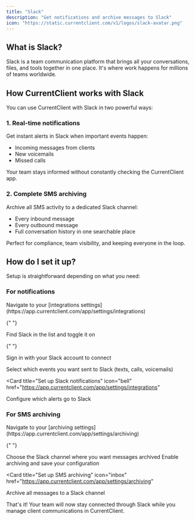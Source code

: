 ```yaml
---
title: "Slack"
description: "Get notifications and archive messages to Slack"
icon: "https://static.currentclient.com/v1/logos/slack-avatar.png"
---
```


## What is Slack?

Slack is a team communication platform that brings all your conversations, files, and tools together in one place. It's where work happens for millions of teams worldwide.

## How CurrentClient works with Slack

You can use CurrentClient with Slack in two powerful ways:

### 1. Real-time notifications

Get instant alerts in Slack when important events happen:

- Incoming messages from clients
- New voicemails
- Missed calls

Your team stays informed without constantly checking the CurrentClient app.

### 2. Complete SMS archiving

Archive all SMS activity to a dedicated Slack channel:

- Every inbound message
- Every outbound message
- Full conversation history in one searchable place

Perfect for compliance, team visibility, and keeping everyone in the loop.

## How do I set it up?

Setup is straightforward depending on what you need:

### For notifications

<Steps>
  <Step title="Go to integrations">
    Navigate to your [integrations
    settings](https://app.currentclient.com/app/settings/integrations)
  </Step>

{" "}

<Step title="Enable Slack">Find Slack in the list and toggle it on</Step>

{" "}

<Step title="Authenticate">Sign in with your Slack account to connect</Step>

  <Step title="Choose notifications">
    Select which events you want sent to Slack (texts, calls, voicemails)
  </Step>
</Steps>

<Card
  title="Set up Slack notifications"
  icon="bell"
  href="https://app.currentclient.com/app/settings/integrations"
>
  Configure which alerts go to Slack
</Card>

### For SMS archiving

<Steps>
  <Step title="Go to archiving settings">
    Navigate to your [archiving
    settings](https://app.currentclient.com/app/settings/archiving)
  </Step>

{" "}

<Step title="Select Slack channel">
  Choose the Slack channel where you want messages archived
</Step>

  <Step title="Save settings">
    Enable archiving and save your configuration
  </Step>
</Steps>

<Card
  title="Set up SMS archiving"
  icon="inbox"
  href="https://app.currentclient.com/app/settings/archiving"
>
  Archive all messages to a Slack channel
</Card>

That's it! Your team will now stay connected through Slack while you manage client communications in CurrentClient.
